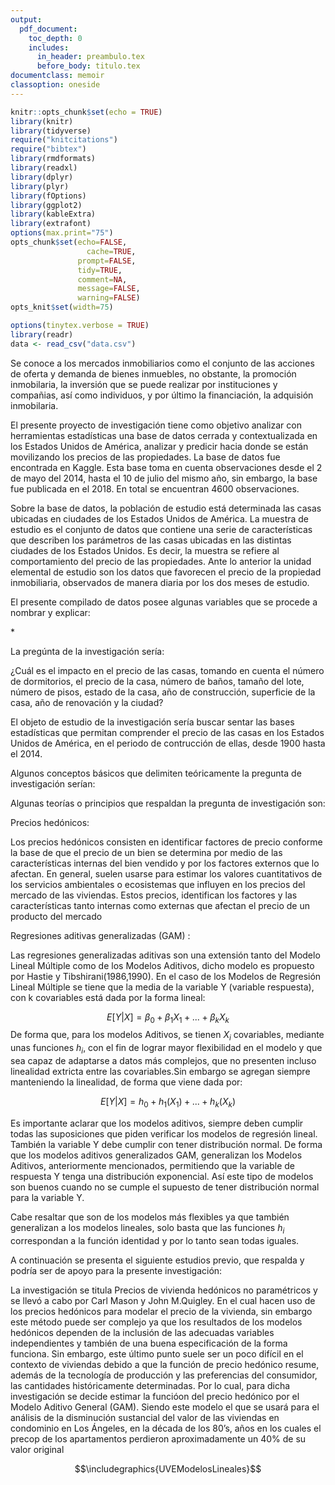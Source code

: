 ```yaml
---
output:
  pdf_document: 
    toc_depth: 0
    includes:
      in_header: preambulo.tex
      before_body: titulo.tex
documentclass: memoir
classoption: oneside
---
```


```r
knitr::opts_chunk$set(echo = TRUE)
library(knitr)
library(tidyverse)
require("knitcitations")
require("bibtex")
library(rmdformats)
library(readxl)
library(dplyr)
library(plyr)
library(fOptions)
library(ggplot2)
library(kableExtra)
library(extrafont)
options(max.print="75")
opts_chunk$set(echo=FALSE,
	             cache=TRUE,
               prompt=FALSE,
               tidy=TRUE,
               comment=NA,
               message=FALSE,
               warning=FALSE)
opts_knit$set(width=75)

options(tinytex.verbose = TRUE)
library(readr)
data <- read_csv("data.csv")
```

\fancyhead[LE,RO]{\slshape \rightmark}
\fancyhead[LO,RE]{\slshape \leftmark}
\lhead{CA-404 Modelos Lineales}
\rhead{\thepage}
\fancyfoot[C]{\thepage}

\tableofcontents*

\newpage
\chapter{Bitácora 1}

\section{Características de la Tabla de datos}

Se conoce a los mercados inmobiliarios como el conjunto de las acciones de oferta y demanda de bienes inmuebles, no obstante, la promoción inmobilaria, la inversión que se puede realizar por instituciones y compañias, así como individuos, y por último la financiación, la adquisión inmobilaria.

  El presente proyecto de investigación tiene como objetivo analizar con herramientas estadísticas
una base de datos cerrada y contextualizada en los Estados Unidos de América, analizar y predicir hacia donde se están movilizando los precios de las propiedades. La base de datos fue encontrada en Kaggle. Esta base toma en cuenta observaciones desde el 2 de mayo del 2014, hasta el 10 de julio del mismo año, sin embargo, la base fue publicada en el 2018. En total se encuentran 4600 observaciones.

  Sobre la base de datos, la población de estudio está determinada las casas ubicadas en ciudades de los Estados Unidos de América. La muestra de estudio es el conjunto de datos que contiene una serie de características que describen los parámetros de las casas ubicadas en las distintas ciudades de los Estados Unidos. Es decir, la muestra se refiere al comportamiento del precio de las propiedades. Ante lo anterior la unidad elemental de estudio son los datos que favorecen el precio de la propiedad inmobiliaria, observados de manera diaria por los dos meses de estudio.

  El presente compilado de datos posee algunas variables que se procede a nombrar y explicar:

\begin{itemize}
\item $date:$ La fecha en la cual se obtuvo los datos.
\item $price:$ El precio de la casa, expresado en dólares.
\item $bedrooms:$ Número de dormitorios.
\item $bathrooms:$ Número de baños
\item $sqftliving:$ Superficie habitable.
\item $sqftlot:$ Tamaño del lote.
\item $floors:$ Número de pisos, entrepisos aceptables.
\item $waterfront:$ Vista al mar, característica dicotómica.
\item $view:$ Vista, en la escala del 0 al 4.
\item $condition:$ Condición de la casa. en la escala del 1 al 5.
\item $sqftabove:$ Superficie de la casa.
\item $sqftbasement:$ Superficie del sótano, en caso de que posean uno.
\item $yrbuilt:$ Año de construcción.
\item $yrrenovation:$ Año de renovación, en caso de que hubiese.
\item $street:$ Dirección 
\item $city:$ Ciudad 
\item $staetzip:$ Código postal.
\item $country:$ País.
\end{itemize}

*\textbf{Las características del área se expresan en pies cuadrados.}

  La pregúnta de la investigación sería:

 ¿Cuál es el impacto en el precio de las casas, tomando  en cuenta el número de dormitorios, el precio de la casa, número de baños, tamaño del lote, número de pisos, estado de la casa, año de construcción, superficie de la casa, año de renovación y la ciudad? 

\section{Base técnica UVE}    
  El objeto de estudio de la investigación sería buscar sentar las bases estadísticas que permitan comprender el precio de las casas
en los Estados Unidos de América, en el periodo de contrucción de ellas, desde 1900 hasta el 2014.

  Algunos conceptos básicos que delimiten teóricamente la pregunta de investigación serían:

\begin{itemize}
\item Casa: El término significa la construcción de una o pocas plantas que están destinadas a habitarlas familias, caso opuesto con respecto a los edificios de múltiples departamentos o pisos, según la definición de la \citep{RAE}.

\item Precio de vivienda: Según \citet{Bueno}
el precio de una vivienda, el cual no es solo tarifa, si no, que es parte de varios componentes de distintos rango, según el momento del mercado. 

\item Superficie construida: Según la revista \citet{AD}, se le llama de esa forma, a la suma total de los metros cuadrados que están dentrp del perímetro de la casa.

\item Estado físico de vivienda: Según el \citet{INEC}, se define estado físico de la vivienda al estado de los componentes de la casa, como paredes, techo y el piso.

\item Dimensión del terreno: Según \citet{Maria}, el tamaño estánda de este es de 60 y los 84 metros cuadrados de terreno.

\item Valoración de propiedad: Según la \citet{Consultoria} la valoración de bienes muebles o inmuebles es un proceso requerido en diversidad de ámbitos administrativos, empresariales, judiciales, etc.

\item Plusvalía: \citet{Max} lo define como la diferencia entre el valor de uso y el valor de cambio, que resulta en un beneficio para el capitalista y es el motor del capitalismo.

\item Depreciación: La depreciación es la pérdida de valor de un bien como consecuencia de su desgaste con el paso del tiempo. \citep{Roberto}
\end{itemize}

Algunas teorías o principios que respaldan la pregunta de investigación son:

Precios hedónicos: 

Los precios hedónicos consisten en identificar factores de precio conforme la base de que el precio de un bien se determina por medio de las características internas del bien vendido y por los factores externos que lo afectan. En general, suelen usarse para estimar los valores cuantitativos de los servicios ambientales o ecosistemas que influyen en los precios del mercado de las viviendas. Estos precios, identifican los factores y las características tanto internas como externas que afectan el precio de un producto del mercado \citep{hedonicos}


Regresiones aditivas generalizadas (GAM) :

Las regresiones generalizadas aditivas son una extensión tanto del Modelo Lineal Múltiple como de los Modelos Aditivos, dicho modelo es propuesto por Hastie y Tibshirani(1986,1990). En el caso de los Modelos de Regresión Lineal Múltiple se tiene que la media de la variable Y (variable respuesta), con k covariables está dada por la forma lineal: \citep{GAM}

$$E[Y|X]= \beta _0 + \beta _1 X_1 + ... + \beta _k X_k$$
De forma que, para los modelos Aditivos, se tienen $X_i$ covariables, mediante unas funciones $h_i$, con el fin de lograr mayor flexibilidad en el modelo y que sea capaz de adaptarse a datos más complejos, que no presenten incluso linealidad extricta entre las covariables.Sin embargo se agregan siempre manteniendo la linealidad, de forma que viene dada por: \citep{GAM}

$$E[Y|X] = h_0 + h_1(X_1) + ... + h_k (X_k)$$

Es importante aclarar que los modelos aditivos, siempre deben cumplir todas las suposiciones que piden verificar los modelos de regresión lineal. También la variable Y debe cumplir con tener distribución normal. De forma que los modelos aditivos generalizados GAM, generalizan los Modelos Aditivos, anteriormente mencionados, permitiendo que la variable de respuesta Y tenga una distribución exponencial. Así este tipo de modelos son buenos cuando no se cumple el supuesto de tener distribución normal para la variable Y.\citep{GAM}

Cabe resaltar que son de los modelos más flexibles ya que también generalizan a los modelos lineales, solo basta que las funciones $h_i$ correspondan a la función identidad y por lo tanto sean todas iguales. \citep{GAM}

A continuación se presenta el siguiente estudios previo, que respalda y podría ser de apoyo para la presente investigación:

La investigación se titula Precios de vivienda hedónicos no paramétricos y se llevó a cabo por Carl Mason y John M.Quigley. En el cual hacen uso de los precios hedónicos para modelar el precio de la vivienda, sin embargo este método puede ser complejo ya que los resultados de los modelos hedónicos dependen de la inclusión de las adecuadas variables independientes y también de una buena especificación de la forma funciona. Sin embargo, este último punto suele ser un poco difícil en el contexto de viviendas debido a que la función de precio hedónico resume, además de la tecnología de producción y las preferencias del consumidor, las cantidades históricamente determinadas. Por lo cual, para dicha investigación se decide estimar la funcióon del precio hedónico por el Modelo Aditivo General (GAM). Siendo este modelo el que se usará para el análisis de la disminución sustancial del valor de las viviendas en condominio en Los Ángeles, en la década de los 80's, años en los cuales el precop de los apartamentos perdieron aproximadamente un 40\% de su valor original \citep{revistahedonicos}


\textbf{Diagrama UVE }

\begin{center}
    Diagrama UVE
\end{center}

$$\includegraphics{UVEModelosLineales}$$
\begin{center}
    \textit{Fuente: Elaboración propia}

\end{center}



\printbibliography
